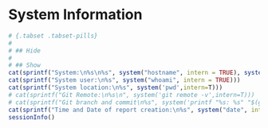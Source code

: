 # System Information 
```r
# {.tabset .tabset-pills} 
# 
# ## Hide
# 
# ## Show
cat(sprintf("System:\n%s\n%s", system("hostname", intern = TRUE), system("uname -srv", intern = TRUE)))
cat(sprintf("System user:\n%s", system("whoami", intern = TRUE)))
cat(sprintf("System location:\n%s", system('pwd',intern=T)))
# cat(sprintf("Git Remote:\n%s\n", system('git remote -v',intern=T)))
# cat(sprintf("Git branch and commit\n%s", system('printf "%s: %s" "$(git rev-parse --abbrev-ref HEAD)" "$(git rev-parse HEAD)"',intern=T)))
cat(sprintf("Time and Date of report creation:\n%s", system("date", intern = TRUE)))
sessionInfo()
```
